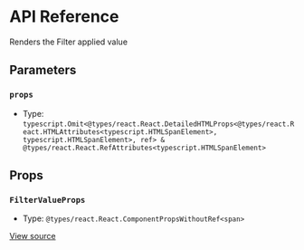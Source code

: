 # API Reference

Renders the Filter applied value

## Parameters

### `props`

- Type: `typescript.Omit<@types/react.React.DetailedHTMLProps<@types/react.React.HTMLAttributes<typescript.HTMLSpanElement>, typescript.HTMLSpanElement>, ref> & @types/react.React.RefAttributes<typescript.HTMLSpanElement>`

## Props

### `FilterValueProps`

- Type: `@types/react.React.ComponentPropsWithoutRef<span>`

[View source](https://github.com/vtex/shoreline/blob/8ce2803/packages/components/src/filter/filter-value.tsx#L11)
